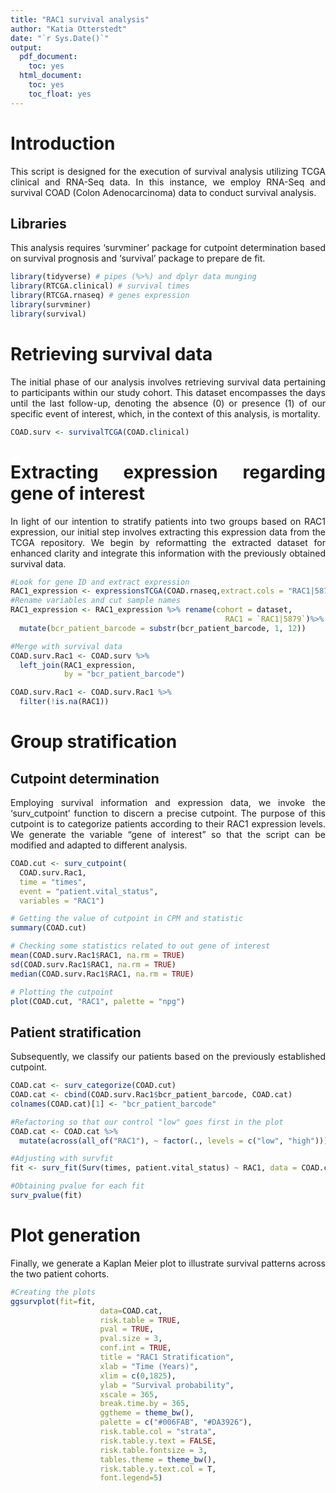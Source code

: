 ```yaml
---
title: "RAC1 survival analysis"
author: "Katia Otterstedt"
date: "`r Sys.Date()`"
output:
  pdf_document:
    toc: yes
  html_document:
    toc: yes
    toc_float: yes
---
```

<style>
body {
text-align: justify}
</style>

# Introduction
This script is designed for the execution of survival analysis utilizing TCGA clinical and RNA-Seq data. In this instance, we employ RNA-Seq and survival COAD (Colon Adenocarcinoma) data to conduct survival analysis. 

## Libraries
This analysis requires 'survminer' package for cutpoint determination based on survival prognosis and 'survival' package to prepare de fit.

```r
library(tidyverse) # pipes (%>%) and dplyr data munging
library(RTCGA.clinical) # survival times
library(RTCGA.rnaseq) # genes expression
library(survminer)
library(survival)
```

# Retrieving survival data
The initial phase of our analysis involves retrieving survival data pertaining to participants within our study cohort. This dataset encompasses the days until the last follow-up, denoting the absence (0) or presence (1) of our specific event of interest, which, in the context of this analysis, is mortality.

```r
COAD.surv <- survivalTCGA(COAD.clinical)
```

# Extracting expression regarding gene of interest

In light of our intention to stratify patients into two groups based on RAC1 expression, our initial step involves extracting this expression data from the TCGA repository. We begin by reformatting the extracted dataset for enhanced clarity and integrate this information with the previously obtained survival data.

```r
#Look for gene ID and extract expression
RAC1_expression <- expressionsTCGA(COAD.rnaseq,extract.cols = "RAC1|5879")
#Rename variables and cut sample names
RAC1_expression <- RAC1_expression %>% rename(cohort = dataset,
                                                RAC1 = `RAC1|5879`)%>% 
  mutate(bcr_patient_barcode = substr(bcr_patient_barcode, 1, 12))

#Merge with survival data
COAD.surv.Rac1 <- COAD.surv %>%
  left_join(RAC1_expression,
            by = "bcr_patient_barcode")

COAD.surv.Rac1 <- COAD.surv.Rac1 %>%
  filter(!is.na(RAC1))
```

# Group stratification

## Cutpoint determination
Employing survival information and expression data, we invoke the 'surv_cutpoint' function to discern a precise cutpoint. The purpose of this cutpoint is to categorize patients according to their RAC1 expression levels.
We generate the variable "gene of interest" so that the script can be modified and adapted to different analysis.

```r
COAD.cut <- surv_cutpoint(
  COAD.surv.Rac1,
  time = "times",
  event = "patient.vital_status",
  variables = "RAC1")

# Getting the value of cutpoint in CPM and statistic
summary(COAD.cut)

# Checking some statistics related to out gene of interest
mean(COAD.surv.Rac1$RAC1, na.rm = TRUE) 
sd(COAD.surv.Rac1$RAC1, na.rm = TRUE)
median(COAD.surv.Rac1$RAC1, na.rm = TRUE)
```

```r

# Plotting the cutpoint
plot(COAD.cut, "RAC1", palette = "npg")

```

## Patient stratification
Subsequently, we classify our patients based on the previously established cutpoint.

```r
COAD.cat <- surv_categorize(COAD.cut)
COAD.cat <- cbind(COAD.surv.Rac1$bcr_patient_barcode, COAD.cat)
colnames(COAD.cat)[1] <- "bcr_patient_barcode"

#Refactoring so that our control "low" goes first in the plot
COAD.cat <- COAD.cat %>%
  mutate(across(all_of("RAC1"), ~ factor(., levels = c("low", "high"))))

#Adjusting with survfit
fit <- surv_fit(Surv(times, patient.vital_status) ~ RAC1, data = COAD.cat)

#Obtaining pvalue for each fit
surv_pvalue(fit)
```

# Plot generation
Finally, we generate a Kaplan Meier plot to illustrate survival patterns across the two patient cohorts.
```r
#Creating the plots
ggsurvplot(fit=fit,
                    data=COAD.cat,
                    risk.table = TRUE,
                    pval = TRUE,
                    pval.size = 3,
                    conf.int = TRUE,
                    title = "RAC1 Stratification",
                    xlab = "Time (Years)",
                    xlim = c(0,1825),
                    ylab = "Survival probability",
                    xscale = 365,
                    break.time.by = 365,
                    ggtheme = theme_bw(),
                    palette = c("#006FAB", "#DA3926"),
                    risk.table.col = "strata",
                    risk.table.y.text = FALSE,
                    risk.table.fontsize = 3,
                    tables.theme = theme_bw(),
                    risk.table.y.text.col = T,
                    font.legend=5)
```